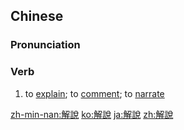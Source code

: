 {{also|解説|解说}}
==Chinese==
{{zh-forms|s=解说}}

===Pronunciation===
{{zh-pron
|m=jiěshuō
|c=gaai2 syut3
|mn=xm,twvt:kóe-seh/qz:kóe-serh/zz,twvk:ké-soeh/kh:kái-soeh/tp:kái-seh/twv:ké-seh/twv:kóe-soeh/xm,qz,zz,twv:kái-soat
|mn_note=kóe-seh/kóe-serh/ké-soeh/kái-soeh/kái-seh/ké-seh/kóe-soeh - vernacular; kái-soat - literary
|cat=v
}}

===Verb===
{{zh-verb}}

# to [[explain]]; to [[comment]]; to [[narrate]]
#: {{zh-x|啥物\什{Siáⁿ-}麼{-mih} 是 事實 真相，時間 會 解說。|Whatever is the truth, time will '''explain'''.|MN|ref={{w2|zh|詹雅雯}}, {{lang|zh|閒仔話}}}}

[[zh-min-nan:解說]]
[[ko:解說]]
[[ja:解說]]
[[zh:解說]]
